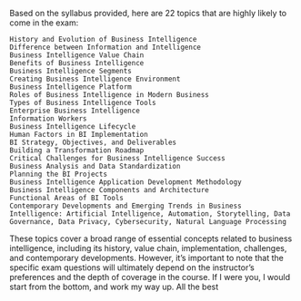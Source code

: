 Based on the syllabus provided, here are 22 topics that are highly likely to come in the exam:

    History and Evolution of Business Intelligence
    Difference between Information and Intelligence
    Business Intelligence Value Chain
    Benefits of Business Intelligence
    Business Intelligence Segments
    Creating Business Intelligence Environment
    Business Intelligence Platform
    Roles of Business Intelligence in Modern Business
    Types of Business Intelligence Tools
    Enterprise Business Intelligence
    Information Workers
    Business Intelligence Lifecycle
    Human Factors in BI Implementation
    BI Strategy, Objectives, and Deliverables
    Building a Transformation Roadmap
    Critical Challenges for Business Intelligence Success
    Business Analysis and Data Standardization
    Planning the BI Projects
    Business Intelligence Application Development Methodology
    Business Intelligence Components and Architecture
    Functional Areas of BI Tools
    Contemporary Developments and Emerging Trends in Business Intelligence: Artificial Intelligence, Automation, Storytelling, Data Governance, Data Privacy, Cybersecurity, Natural Language Processing

These topics cover a broad range of essential concepts related to business intelligence, including its history, value chain, implementation, challenges, and contemporary developments. However, it's important to note that the specific exam questions will ultimately depend on the instructor's preferences and the depth of coverage in the course.
If I were you, I would start from the bottom, and work my way up.
All the best